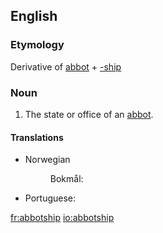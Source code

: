 ==English==

===Etymology===
Derivative of [[abbot]] + [[-ship]]

===Noun===
{{en-noun}}

# The state or office of an [[abbot]].

====Translations====
{{trans-top}}
* Norwegian
*: Bokmål: {{t|no|abbedverdighet}}
* Portuguese: {{t|pt|abbadia}}
{{trans-bottom}}

[[fr:abbotship]]
[[io:abbotship]]